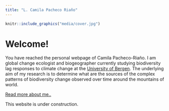```yaml
---
title: "L. Camila Pacheco Riaño"
---
```

```r
knitr::include_graphics("media/cover.jpg")
```

# Welcome!
You have reached the personal webpage of Camila Pacheco-Riaño.
I am global change ecologist and  biogeographer currently studying biodiversity lag responses to climate change at the [University of Bergen](https://www.uib.no/en/bio). The underlying aim of my research is to determine what are the sources of the complex patterns of biodiversity change observed over time around the mountains of world.

[Read more about me..](about.html)

This website is under construction.